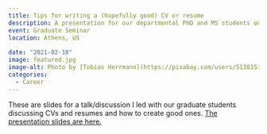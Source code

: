 ```yaml
---
title: Tips for writing a (hopefully good) CV or resume
description: A presentation for our departmental PhD and MS students on how to create CVs and resumes
event: Graduate Seminar
location: Athens, US
  
date: "2021-02-18"
image: featured.jpg
image-alt: Photo by [Tobias Herrmann](https://pixabay.com/users/5138153-5138153/)/Pixabay
categories:
  - Career
---
```


These are slides for a talk/discussion I led with our graduate students discussing CVs and resumes and how to create good ones. 
<a href="2021_02_CV_Resume.html" target="_blank">The presentation slides are here.</a>
